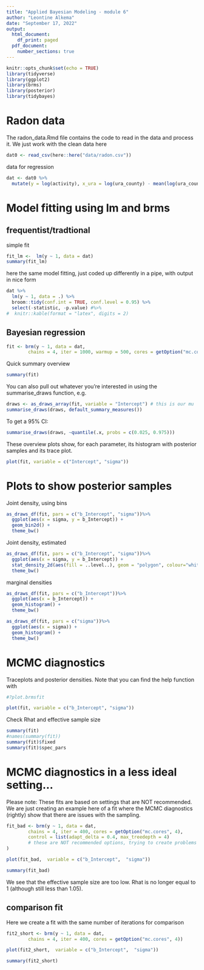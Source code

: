 ```yaml
---
title: "Applied Bayesian Modeling - module 6"
author: "Leontine Alkema"
date: "September 17, 2022"
output:
  html_document:
    df_print: paged
  pdf_document:
    number_sections: true
---
```


```r
knitr::opts_chunk$set(echo = TRUE)
library(tidyverse)
library(ggplot2)
library(brms)
library(posterior)
library(tidybayes)
```

# Radon data 

The radon_data.Rmd file contains the code to read in the data and process it. We just work with the clean data here 

```r
dat0 <- read_csv(here::here("data/radon.csv"))
```

data for regression
```r
dat <- dat0 %>%
  mutate(y = log(activity), x_ura = log(ura_county) - mean(log(ura_county)))
```


# Model fitting using lm and brms

## frequentist/tradtional

simple fit 
```r
fit_lm <-  lm(y ~ 1, data = dat) 
summary(fit_lm)
```

here the same model fitting, just coded up differently in a pipe, with output in nice form
```r
dat %>%
  lm(y ~ 1, data = .) %>%
  broom::tidy(conf.int = TRUE, conf.level = 0.95) %>%
  select(-statistic, -p.value) #%>%
#  knitr::kable(format = "latex", digits = 2)

```


## Bayesian regression 
```r
fit <- brm(y ~ 1, data = dat,
        chains = 4, iter = 1000, warmup = 500, cores = getOption("mc.cores", 4))
```


Quick summary overview
```r
summary(fit) 
```

You can also pull out whatever you're interested in using the summarise_draws function, e.g.
```r
draws <- as_draws_array(fit, variable = "Intercept") # this is our mu
summarise_draws(draws, default_summary_measures())
```

To get a 95% CI:
```r
summarise_draws(draws, ~quantile(.x, probs = c(0.025, 0.975)))
```

These overview plots show, for each parameter, its histogram with posterior samples and its trace plot.
```r
plot(fit, variable = c("Intercept", "sigma"))
```

# Plots to show posterior samples

Joint density, using bins
```r
as_draws_df(fit, pars = c("b_Intercept", "sigma"))%>%
  ggplot(aes(x = sigma, y = b_Intercept)) +
  geom_bin2d() +
  theme_bw()

```

Joint density, estimated
```r
as_draws_df(fit, pars = c("b_Intercept", "sigma"))%>%
  ggplot(aes(x = sigma, y = b_Intercept)) +
  stat_density_2d(aes(fill = ..level..), geom = "polygon", colour="white")+
  theme_bw()

```


marginal densities
```r
as_draws_df(fit, pars = c("b_Intercept"))%>%
  ggplot(aes(x = b_Intercept)) +
  geom_histogram() +
  theme_bw()
```

```r
as_draws_df(fit, pars = c("sigma"))%>%
  ggplot(aes(x = sigma)) +
  geom_histogram() +
  theme_bw()
```



# MCMC diagnostics 
Traceplots and posterior densities. Note that you can find the help function with 
```r
#?plot.brmsfit
```

```r
plot(fit, variable = c("b_Intercept", "sigma")) 
```

Check Rhat and effective sample size
```r
summary(fit) 
#names(summary(fit))
summary(fit)$fixed
summary(fit)$spec_pars
```



# MCMC diagnostics in a less ideal setting...

Please note: These fits are based on settings that are NOT recommended. We are just creating an example here of a fit where the MCMC diagnostics (rightly) show that there are issues with the sampling. 
```r
fit_bad <- brm(y ~ 1, data = dat,
        chains = 4, iter = 400, cores = getOption("mc.cores", 4),
        control = list(adapt_delta = 0.4, max_treedepth = 4)
        # these are NOT recommended options, trying to create problems here!
)
```


```r
plot(fit_bad,  variable = c("b_Intercept",  "sigma")) 
```

```r
summary(fit_bad)
```

We see that the effective sample size are too low. Rhat is no longer equal to 1 (although still less than 1.05). 


## comparison fit

Here we create a fit with the same number of iterations for comparison 
```r
fit2_short <- brm(y ~ 1, data = dat,
        chains = 4, iter = 400, cores = getOption("mc.cores", 4))
```


```r
plot(fit2_short,  variable = c("b_Intercept",  "sigma")) 
```

```r
summary(fit2_short)
```



